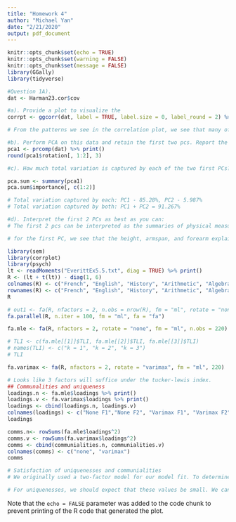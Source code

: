 ```yaml
---
title: "Homework 4"
author: "Michael Yan"
date: "2/21/2020"
output: pdf_document
---
```


```r
knitr::opts_chunk$set(echo = TRUE)
knitr::opts_chunk$set(warning = FALSE)
knitr::opts_chunk$set(message = FALSE)
library(GGally)
library(tidyverse)
```

```r
#Question 1A). 
dat <- Harman23.cor$cov

#a). Provide a plot to visualize the 
corrpt <- ggcorr(dat, label = TRUE, label.size = 0, label_round = 2) %>% print()

# From the patterns we see in the correlation plot, we see that many of the variables are correlated with each other. There is a lot of multicollinearity. 

#b). Perform PCA on this data and retain the first two pcs. Report the loadings
pca1 <- prcomp(dat) %>% print()
round(pca1$rotation[, 1:2], 3)

#c). How much total variation is captured by each of the two first PCs? How much of the total variation is captured by the 2 PCs together? 

pca.sum <- summary(pca1)
pca.sum$importance[, c(1:2)]

# Total variation captured by each: PC1 - 85.28%, PC2 - 5.987%
# Total variation captured by both: PC1 + PC2 = 91.267%

#d). Interpret the first 2 PCs as best as you can:
# The first 2 pcs can be interpreted as the summaries of physical measurements on girls between ages of 7 and 17. For the first PC, we see that 

# for the first PC, we see that the height, armspan, and forearm explain most for our dependent variable, whereas the second PC, we see that the chest.width and the chest.girth explain most of the variation for our dependent variable. 
```

```r
library(sem)
library(corrplot)
library(psych)
lt <- readMoments("EverittEx5.5.txt", diag = TRUE) %>% print()
R <- (lt + t(lt)) - diag(1, 6)
colnames(R) <- c("French", "English", "History", "Arithmetic", "Algebra", "Geometry")
rownames(R) <- c("French", "English", "History", "Arithmetic", "Algebra", "Geometry")
R

# out1 <- fa(R, nfactors = 2, n.obs = nrow(R), fm = "ml", rotate = "none", scores = "regression") %>% print()
fa.parallel(R, n.iter = 100, fm = "ml", fa = "fa")

fa.mle <- fa(R, nfactors = 2, rotate = "none", fm = "ml", n.obs = 220)

# TLI <- c(fa.mle[[1]]$TLI, fa.mle[[2]]$TLI, fa.mle[[3]]$TLI)
# names(TLI) <- c("k = 1", "k = 2", "k = 3")
# TLI

fa.varimax <- fa(R, nfactors = 2, rotate = "varimax", fm = "ml", 220)

# Looks like 3 factors will suffice under the tucker-lewis index. 
## Communalities and uniqueness
loadings.n <- fa.mle$loadings %>% print()
loadings.v <- fa.varimax$loadings %>% print()
loadings <- cbind(loadings.n, loadings.v)
colnames(loadings) <- c("None F1","None F2", "Varimax F1", "Varimax F2" )
loadings

comms.n<- rowSums(fa.mle$loadings^2) 
comms.v <- rowSums(fa.varimax$loadings^2)
comms <- cbind(communialities.n, communialities.v)
colnames(comms) <- c("none", "varimax")
comms

# Satisfaction of uniquenesses and communialities
# We originally used a two-factor model for our model fit. To determine if this model was a good fit for the data, the communialities for each variable should be close to 1. However, we see here that the communialities are not close to 1, and thus, we can argue that the communialities are not satisfactory. 

# For uniquenesses, we should expect that these values be small. We can calculate the uniquenesses by doing: uniquenesses = 1 - communialities. We see from our output that having communialities subtracted from 1 is quite large, around 50% +. Thus, uniquenesses are not satisfactory. 

```

Note that the `echo = FALSE` parameter was added to the code chunk to prevent printing of the R code that generated the plot.
